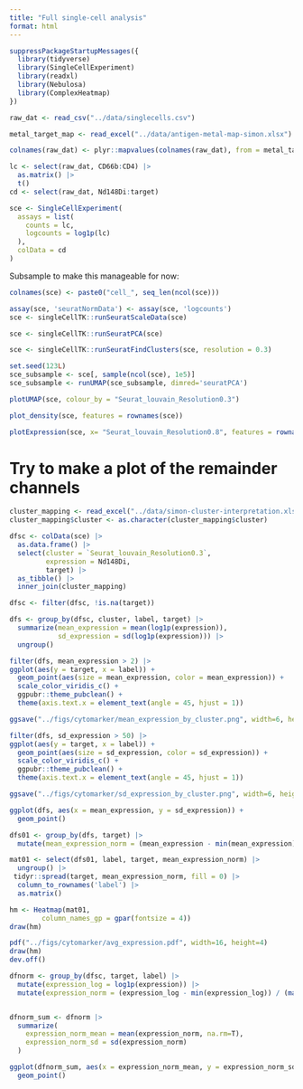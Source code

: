 ```yaml
---
title: "Full single-cell analysis"
format: html
---
```


```r
suppressPackageStartupMessages({
  library(tidyverse)
  library(SingleCellExperiment)
  library(readxl)
  library(Nebulosa)
  library(ComplexHeatmap)
})
```

```r
raw_dat <- read_csv("../data/singlecells.csv")
```
```r
metal_target_map <- read_excel("../data/antigen-metal-map-simon.xlsx")
```

```r
colnames(raw_dat) <- plyr::mapvalues(colnames(raw_dat), from = metal_target_map$metal, to = metal_target_map$target)
```

```r
lc <- select(raw_dat, CD66b:CD4) |> 
  as.matrix() |> 
  t()
cd <- select(raw_dat, Nd148Di:target)

sce <- SingleCellExperiment(
  assays = list(
    counts = lc,
    logcounts = log1p(lc)
  ),
  colData = cd
)
```

Subsample to make this manageable for now:

```r

colnames(sce) <- paste0("cell_", seq_len(ncol(sce)))
```

```r
assay(sce, 'seuratNormData') <- assay(sce, 'logcounts')
sce <- singleCellTK::runSeuratScaleData(sce)

sce <- singleCellTK::runSeuratPCA(sce)

sce <- singleCellTK::runSeuratFindClusters(sce, resolution = 0.3)

set.seed(123L)
sce_subsample <- sce[, sample(ncol(sce), 1e5)]
sce_subsample <- runUMAP(sce_subsample, dimred='seuratPCA')
```

```r
plotUMAP(sce, colour_by = "Seurat_louvain_Resolution0.3")
```

```r

plot_density(sce, features = rownames(sce))
```
```r
plotExpression(sce, x= "Seurat_louvain_Resolution0.8", features = rownames(sce))
```

# Try to make a plot of the remainder channels

```r
cluster_mapping <- read_excel("../data/simon-cluster-interpretation.xlsx")
cluster_mapping$cluster <- as.character(cluster_mapping$cluster)
```

```r
dfsc <- colData(sce) |> 
  as.data.frame() |> 
  select(cluster = `Seurat_louvain_Resolution0.3`,
         expression = Nd148Di,
         target) |> 
  as_tibble() |> 
  inner_join(cluster_mapping)

dfsc <- filter(dfsc, !is.na(target))
```

```r
dfs <- group_by(dfsc, cluster, label, target) |> 
  summarize(mean_expression = mean(log1p(expression)),
            sd_expression = sd(log1p(expression))) |> 
  ungroup()
```

```r
filter(dfs, mean_expression > 2) |> 
ggplot(aes(y = target, x = label)) +
  geom_point(aes(size = mean_expression, color = mean_expression)) +
  scale_color_viridis_c() +
  ggpubr::theme_pubclean() +
  theme(axis.text.x = element_text(angle = 45, hjust = 1)) 

```

```r
ggsave("../figs/cytomarker/mean_expression_by_cluster.png", width=6, height=12)
```




```r
filter(dfs, sd_expression > 50) |> 
ggplot(aes(y = target, x = label)) +
  geom_point(aes(size = sd_expression, color = sd_expression)) +
  scale_color_viridis_c() +
  ggpubr::theme_pubclean() +
  theme(axis.text.x = element_text(angle = 45, hjust = 1)) 

```

```r
ggsave("../figs/cytomarker/sd_expression_by_cluster.png", width=6, height=12)
```

```r
ggplot(dfs, aes(x = mean_expression, y = sd_expression)) +
  geom_point()
```


```r
dfs01 <- group_by(dfs, target) |> 
  mutate(mean_expression_norm = (mean_expression - min(mean_expression)) / (max(mean_expression) - min(mean_expression)))
```

```r
mat01 <- select(dfs01, label, target, mean_expression_norm) |> 
  ungroup() |> 
 tidyr::spread(target, mean_expression_norm, fill = 0) |> 
  column_to_rownames('label') |> 
  as.matrix()
```

```r
hm <- Heatmap(mat01,
        column_names_gp = gpar(fontsize = 4))
draw(hm)
```
```r
pdf("../figs/cytomarker/avg_expression.pdf", width=16, height=4)
draw(hm)
dev.off()
```

```r
dfnorm <- group_by(dfsc, target, label) |> 
  mutate(expression_log = log1p(expression)) |> 
  mutate(expression_norm = (expression_log - min(expression_log)) / (max(expression_log) - min(expression_log)))


dfnorm_sum <- dfnorm |> 
  summarize(
    expression_norm_mean = mean(expression_norm, na.rm=T),
    expression_norm_sd = sd(expression_norm)
  )

```

```r
ggplot(dfnorm_sum, aes(x = expression_norm_mean, y = expression_norm_sd)) +
  geom_point()
```

